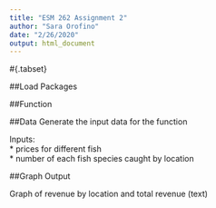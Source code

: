 ```yaml
---
title: "ESM 262 Assignment 2"
author: "Sara Orofino"
date: "2/26/2020"
output: html_document
---
```


#{.tabset}

##Load Packages


##Function
 

##Data
Generate the input data for the function  

Inputs:  
 * prices for different fish  
 * number of each fish species caught by location  

##Graph Output

Graph of revenue by location and total revenue (text)  